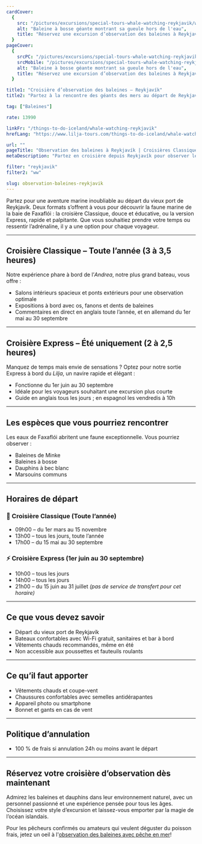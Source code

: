 ```yaml
---
cardCover:
  {
    src: "/pictures/excursions/special-tours-whale-watching-reykjavik/whale-watching-reykjavik-card.webp",
    alt: "Baleine à bosse géante montrant sa gueule hors de l'eau",
    title: "Réservez une excursion d’observation des baleines à Reykjavík",
  }
pageCover:
  {
    srcPC: "/pictures/excursions/special-tours-whale-watching-reykjavik/whale-watching-reykjavik-header-pc.webp",
    srcMobile: "/pictures/excursions/special-tours-whale-watching-reykjavik/whale-watching-reykjavik-header-mobile.webp",
    alt: "Baleine à bosse géante montrant sa gueule hors de l'eau",
    title: "Réservez une excursion d’observation des baleines à Reykjavík",
  }

title1: "Croisière d’observation des baleines – Reykjavík"
title2: "Partez à la rencontre des géants des mers au départ de Reykjavík"

tag: ["Baleines"]

rate: 13990

linkFr: "/things-to-do-iceland/whale-watching-reykjavik"
hrefLang: "https://www.lilja-tours.com/things-to-do-iceland/whale-watching-reykjavik"

url: ""
pageTitle: "Observation des baleines à Reykjavík | Croisières Classique & Express"
metaDescription: "Partez en croisière depuis Reykjavík pour observer les baleines. Choisissez entre une sortie Classique ou Express. Rencontrez baleines, dauphins et marsouins. Réservez maintenant !"

filter: "reykjavik"
filter2: "ww"

slug: observation-baleines-reykjavik
---
```


Partez pour une aventure marine inoubliable au départ du vieux port de Reykjavík. Deux formats s’offrent à vous pour découvrir la faune marine de la baie de Faxaflói : la croisière Classique, douce et éducative, ou la version Express, rapide et palpitante. Que vous souhaitiez prendre votre temps ou ressentir l’adrénaline, il y a une option pour chaque voyageur.

---

## Croisière Classique – Toute l’année (3 à 3,5 heures)

Notre expérience phare à bord de l’_Andrea_, notre plus grand bateau, vous offre :

- Salons intérieurs spacieux et ponts extérieurs pour une observation optimale
- Expositions à bord avec os, fanons et dents de baleines
- Commentaires en direct en anglais toute l’année, et en allemand du 1er mai au 30 septembre

---

## Croisière Express – Été uniquement (2 à 2,5 heures)

Manquez de temps mais envie de sensations ? Optez pour notre sortie Express à bord du _Lilja_, un navire rapide et élégant :

- Fonctionne du 1er juin au 30 septembre
- Idéale pour les voyageurs souhaitant une excursion plus courte
- Guide en anglais tous les jours ; en espagnol les vendredis à 10h

---

## Les espèces que vous pourriez rencontrer

Les eaux de Faxaflói abritent une faune exceptionnelle. Vous pourriez observer :

- Baleines de Minke  
- Baleines à bosse  
- Dauphins à bec blanc  
- Marsouins communs  

---

## Horaires de départ

### 🐋 Croisière Classique (Toute l’année)

- 09h00 – du 1er mars au 15 novembre  
- 13h00 – tous les jours, toute l’année  
- 17h00 – du 15 mai au 30 septembre  

### ⚡ Croisière Express (1er juin au 30 septembre)

- 10h00 – tous les jours  
- 14h00 – tous les jours  
- 21h00 – du 15 juin au 31 juillet _(pas de service de transfert pour cet horaire)_  

---

## Ce que vous devez savoir

- Départ du vieux port de Reykjavík
- Bateaux confortables avec Wi-Fi gratuit, sanitaires et bar à bord
- Vêtements chauds recommandés, même en été
- Non accessible aux poussettes et fauteuils roulants

---

## Ce qu’il faut apporter

- Vêtements chauds et coupe-vent
- Chaussures confortables avec semelles antidérapantes
- Appareil photo ou smartphone
- Bonnet et gants en cas de vent

---

## Politique d’annulation

- 100 % de frais si annulation 24h ou moins avant le départ

---

## Réservez votre croisière d’observation dès maintenant

Admirez les baleines et dauphins dans leur environnement naturel, avec un personnel passionné et une expérience pensée pour tous les âges. Choisissez votre style d’excursion et laissez-vous emporter par la magie de l’océan islandais.

<script
  type="text/javascript"
  src="https://widgets.bokun.io/assets/javascripts/apps/build/BokunWidgetsLoader.js?bookingChannelUUID=97236c68-b945-4a96-8587-660bdc4c45fd"
  async
></script>

<div
  class="bokunWidget"
  data-src="https://widgets.bokun.io/online-sales/97236c68-b945-4a96-8587-660bdc4c45fd/experience-calendar/20499"
></div>

Pour les pêcheurs confirmés ou amateurs qui veulent déguster du poisson frais, jetez un oeil à l'<a href="/fr/a-faire-en-islande/observation-baleines-peche-reykjavik/" title="whale watching">observation des baleines avec pêche en mer</a>!